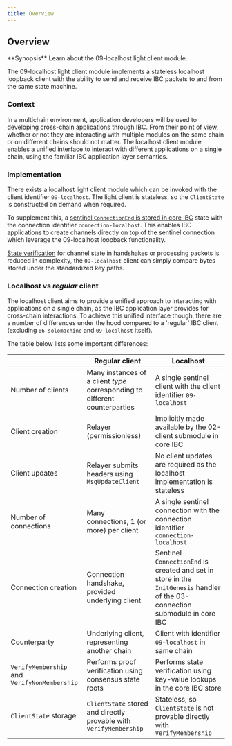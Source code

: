 ```yaml
---
title: Overview
---
```

## Overview

<Note>
**Synopsis**
Learn about the 09-localhost light client module.
</Note>

The 09-localhost light client module implements a stateless localhost loopback client with the ability to send and
receive IBC packets to and from the same state machine.

### Context

In a multichain environment, application developers will be used to developing cross-chain applications through IBC.
From their point of view, whether or not they are interacting with multiple modules on the same chain or on different
chains should not matter. The localhost client module enables a unified interface to interact with different
applications on a single chain, using the familiar IBC application layer semantics.

### Implementation

There exists a localhost light client module which can be invoked with the client identifier `09-localhost`. The light
client is stateless, so the `ClientState` is constructed on demand when required.

To supplement this, a [sentinel `ConnectionEnd` is stored in core IBC](04-connection) state with the connection
identifier `connection-localhost`. This enables IBC applications to create channels directly on top of the sentinel
connection which leverage the 09-localhost loopback functionality.

[State verification](05-state-verification) for channel state in handshakes or processing packets is reduced in
complexity, the `09-localhost` client can simply compare bytes stored under the standardized key paths.

### Localhost vs *regular* client

The localhost client aims to provide a unified approach to interacting with applications on a single chain, as the IBC
application layer provides for cross-chain interactions. To achieve this unified interface though, there are a number of
differences under the hood compared to a 'regular' IBC client (excluding `06-solomachine` and `09-localhost` itself).

The table below lists some important differences:

|                                              | Regular client                                                              | Localhost                                                                                                                    |
| -------------------------------------------- | --------------------------------------------------------------------------- | ---------------------------------------------------------------------------------------------------------------------------- |
| Number of clients                            | Many instances of a client *type* corresponding to different counterparties | A single sentinel client with the client identifier `09-localhost`                                                           |
| Client creation                              | Relayer (permissionless)                                                    | Implicitly made available by the 02-client submodule in core IBC                                                             |
| Client updates                               | Relayer submits headers using `MsgUpdateClient`                             | No client updates are required as the localhost implementation is stateless                                                  |
| Number of connections                        | Many connections, 1 (or more) per client                                    | A single sentinel connection with the connection identifier `connection-localhost`                                           |
| Connection creation                          | Connection handshake, provided underlying client                            | Sentinel `ConnectionEnd` is created and set in store in the `InitGenesis` handler of the 03-connection submodule in core IBC |
| Counterparty                                 | Underlying client, representing another chain                               | Client with identifier `09-localhost` in same chain                                                                          |
| `VerifyMembership` and `VerifyNonMembership` | Performs proof verification using consensus state roots                     | Performs state verification using key-value lookups in the core IBC store                                                    |
| `ClientState` storage                        | `ClientState` stored and directly provable with `VerifyMembership`          | Stateless, so `ClientState` is not provable directly with `VerifyMembership`                                                 |
